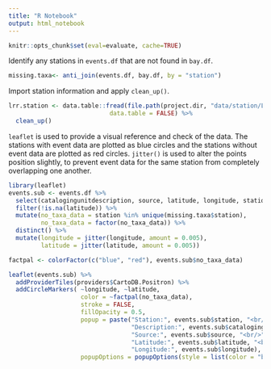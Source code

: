 ```yaml
---
title: "R Notebook"
output: html_notebook
---
```

```r
knitr::opts_chunk$set(eval=evaluate, cache=TRUE)
```

Identify any stations in `events.df` that are not found in `bay.df`.
```r
missing.taxa<- anti_join(events.df, bay.df, by = "station")
```

Import station information and apply `clean_up()`.
```r
lrr.station <- data.table::fread(file.path(project.dir, "data/station/LivingResourcesStationHUC8.csv"),
                            data.table = FALSE) %>% 
  clean_up()

```

`leaflet` is used to provide a visual reference and check of the data. The stations with event data are plotted as blue circles and the stations without event data are plotted as red circles. `jitter()` is used to alter the points position slightly, to prevent event data for the same station from completely overlapping one another.
```r
library(leaflet)
events.sub <- events.df %>% 
  select(catalogingunitdescription, source, latitude, longitude, station) %>% 
  filter(!is.na(latitude)) %>% 
  mutate(no_taxa_data = station %in% unique(missing.taxa$station),
         no_taxa_data = factor(no_taxa_data)) %>% 
  distinct() %>% 
  mutate(longitude = jitter(longitude, amount = 0.005),
         latitude = jitter(latitude, amount = 0.005))

factpal <- colorFactor(c("blue", "red"), events.sub$no_taxa_data)

leaflet(events.sub) %>% 
  addProviderTiles(providers$CartoDB.Positron) %>% 
  addCircleMarkers( ~longitude, ~latitude,
                    color = ~factpal(no_taxa_data),
                    stroke = FALSE,
                    fillOpacity = 0.5,
                    popup = paste("Station:", events.sub$station, "<br/>",
                                  "Description:", events.sub$catalogingunitdescription, "<br/>",
                                  "Source:", events.sub$source, "<br/>",
                                  "Latitude:", events.sub$latitude, "<br/>",
                                  "Longitude:", events.sub$longitude),
                    popupOptions = popupOptions(style = list(color = "black")))

```

